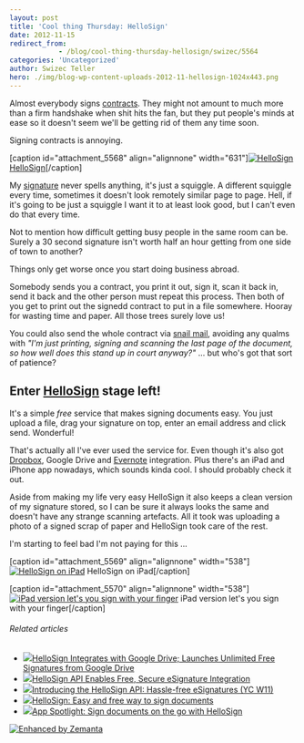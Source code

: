 ```yaml
---
layout: post
title: 'Cool thing Thursday: HelloSign'
date: 2012-11-15
redirect_from: 
            - /blog/cool-thing-thursday-hellosign/swizec/5564
categories: 'Uncategorized'
author: Swizec Teller
hero: ./img/blog-wp-content-uploads-2012-11-hellosign-1024x443.png
---
```

Almost everybody signs [contracts](http://en.wikipedia.org/wiki/Contract "Contract"). They might not amount to much more than a firm handshake when shit hits the fan, but they put people's minds at ease so it doesn't seem we'll be getting rid of them any time soon.



Signing contracts is annoying.



\[caption id="attachment_5568" align="alignnone" width="631"][![HelloSign](./img/blog-wp-content-uploads-2012-11-hellosign-1024x443.png "HelloSign")](http://swizec.com/blog/wp-content/uploads/2012/11/hellosign.png) [HelloSign](http://hellosign.com)\[/caption]



My [signature](http://en.wikipedia.org/wiki/Signature "Signature") never spells anything, it's just a squiggle. A different squiggle every time, sometimes it doesn't look remotely similar page to page. Hell, if it's going to be just a squiggle I want it to at least look good, but I can't even do that every time.



Not to mention how difficult getting busy people in the same room can be. Surely a 30 second signature isn't worth half an hour getting from one side of town to another?



Things only get worse once you start doing business abroad.



Somebody sends you a contract, you print it out, sign it, scan it back in, send it back and the other person must repeat this process. Then both of you get to print out the signedd contract to put in a file somewhere. Hooray for wasting time and paper. All those trees surely love us!



You could also send the whole contract via [snail mail](http://en.wikipedia.org/wiki/Snail_mail "Snail mail"), avoiding any qualms with _"I'm just printing, signing and scanning the last page of the document, so how well does this stand up in court anyway?"_ ... but who's got that sort of patience?

## Enter [HelloSign](http://hellosign.com) stage left!

It's a simple _free_ service that makes signing documents easy. You just upload a file, drag your signature on top, enter an email address and click send. Wonderful!



That's actually all I've ever used the service for. Even though it's also got [Dropbox](http://www.dropbox.com "Dropbox"), Google Drive and [Evernote](http://www.evernote.com "Evernote") integration. Plus there's an iPad and iPhone app nowadays, which sounds kinda cool. I should probably check it out.



Aside from making my life very easy HelloSign it also keeps a clean version of my signature stored, so I can be sure it always looks the same and doesn't have any strange scanning artefacts. All it took was uploading a photo of a signed scrap of paper and HelloSign took care of the rest.



I'm starting to feel bad I'm not paying for this ...



\[caption id="attachment_5569" align="alignnone" width="538"][![HelloSign on iPad](http://swizec.com/blog/wp-content/uploads/2012/11/hellosign-ipad.png "HelloSign on iPad")](./img/blog-wp-content-uploads-2012-11-hellosign-ipad.png) HelloSign on iPad\[/caption]



\[caption id="attachment_5570" align="alignnone" width="538"][![iPad version let's you sign with your finger](http://swizec.com/blog/wp-content/uploads/2012/11/hellosign-ipad-signing.png "iPad version let's you sign with your finger")](./img/blog-wp-content-uploads-2012-11-hellosign-ipad-signing.png) iPad version let's you sign with your finger\[/caption]

###### Related articles

- [![](http://i.zemanta.com/noimg_97_80_80.jpg)](http://www.prweb.com/releases/prweb2012/10/prweb9926356.htm)[HelloSign Integrates with Google Drive; Launches Unlimited Free Signatures from Google Drive](http://www.prweb.com/releases/prweb2012/10/prweb9926356.htm)
- [![](http://i.zemanta.com/124091072_80_80.jpg)](http://blog.programmableweb.com/2012/11/07/hellosign-api-enables-free-secure-esignature-integration/)[HelloSign API Enables Free, Secure eSignature Integration](http://blog.programmableweb.com/2012/11/07/hellosign-api-enables-free-secure-esignature-integration/)
- [![](http://i.zemanta.com/noimg_0_80_80.jpg)](http://www.hellosign.com/info/api)[Introducing the HelloSign API: Hassle-free eSignatures (YC W11)](http://www.hellosign.com/info/api)
- [![](http://i.zemanta.com/116485195_80_80.jpg)](http://www.techno360.in/hellosign-easy-and-free-way-to-sign-documents/)[HelloSign: Easy and free way to sign documents](http://www.techno360.in/hellosign-easy-and-free-way-to-sign-documents/)
- [![](http://i.zemanta.com/115803205_80_80.jpg)](http://www.macworld.com/article/2010909/app-spotlight-sign-documents-on-the-go-with-hellosign.html)[App Spotlight: Sign documents on the go with HelloSign](http://www.macworld.com/article/2010909/app-spotlight-sign-documents-on-the-go-with-hellosign.html)

[![Enhanced by Zemanta](http://img.zemanta.com/zemified_e.png?x-id=3c65e12d-8eb0-4974-a1bc-015265bc026a)](http://www.zemanta.com/?px "Enhanced by Zemanta")